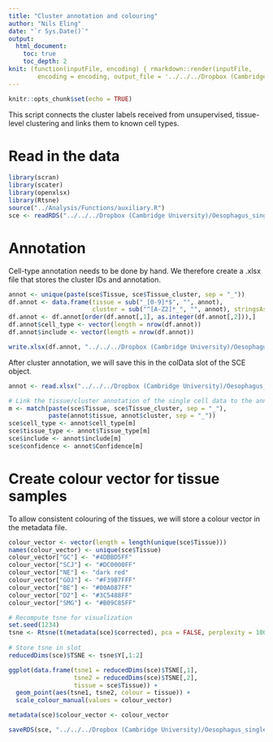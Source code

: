 ```yaml
---
title: "Cluster annotation and colouring"
author: "Nils Eling"
date: "`r Sys.Date()`"
output: 
  html_document:
    toc: true
    toc_depth: 2
knit: (function(inputFile, encoding) { rmarkdown::render(inputFile, 
        encoding = encoding, output_file = '../../../Dropbox (Cambridge University)/Oesophagus_single_cell/Results/Reports/Annotation.html') })
---
```


```r
knitr::opts_chunk$set(echo = TRUE)
```

This script connects the cluster labels received from unsupervised, tissue-level clustering and links them to known cell types.

# Read in the data

```r
library(scran)
library(scater)
library(openxlsx)
library(Rtsne)
source("../Analysis/Functions/auxiliary.R")
sce <- readRDS("../../../Dropbox (Cambridge University)/Oesophagus_single_cell/All_corrected_sce.rds")
```

# Annotation

Cell-type annotation needs to be done by hand.
We therefore create a .xlsx file that stores the cluster IDs and annotation.

```r
annot <- unique(paste(sce$Tissue, sce$Tissue_cluster, sep = "_"))
df.annot <- data.frame(tissue = sub("_[0-9]*$", "", annot),
                       cluster = sub("^[A-Z2]*_", "", annot), stringsAsFactors = FALSE)
df.annot <- df.annot[order(df.annot[,1], as.integer(df.annot[,2])),]
df.annot$cell_type <- vector(length = nrow(df.annot))
df.annot$include <- vector(length = nrow(df.annot))

write.xlsx(df.annot, "../../../Dropbox (Cambridge University)/Oesophagus_single_cell/Additional_files/Cell_type_annotation.xlsx")
```

After cluster annotation, we will save this in the colData slot of the SCE object.

```r
annot <- read.xlsx("../../../Dropbox (Cambridge University)/Oesophagus_single_cell/Additional_files/Cell_type_annotation_v5.xlsx")

# Link the tissue/cluster annotation of the single cell data to the annotation dataframe
m <- match(paste(sce$Tissue, sce$Tissue_cluster, sep = "_"), 
           paste(annot$tissue, annot$cluster, sep = "_"))
sce$cell_type <- annot$cell_type[m]
sce$tissue_type <- annot$Tissue_type[m]
sce$include <- annot$include[m]
sce$confidence <- annot$Confidence[m]
```

# Create colour vector for tissue samples

To allow consistent colouring of the tissues, we will store a colour vector in the metadata file.

```r
colour_vector <- vector(length = length(unique(sce$Tissue)))
names(colour_vector) <- unique(sce$Tissue)
colour_vector["GC"] <- "#4DBBD5FF"
colour_vector["SCJ"] <- "#DC0000FF"
colour_vector["NE"] <- "dark red"
colour_vector["GOJ"] <- "#F39B7FFF"
colour_vector["BE"] <- "#00A087FF"
colour_vector["D2"] <- "#3C5488FF"
colour_vector["SMG"] <- "#B09C85FF"

# Recompute tsne for visualization
set.seed(1234)
tsne <- Rtsne(t(metadata(sce)$corrected), pca = FALSE, perplexity = 100)
  
# Store tsne in slot
reducedDims(sce)$TSNE <- tsne$Y[,1:2]

ggplot(data.frame(tsne1 = reducedDims(sce)$TSNE[,1],
                  tsne2 = reducedDims(sce)$TSNE[,2],
                  tissue = sce$Tissue)) + 
  geom_point(aes(tsne1, tsne2, colour = tissue)) + 
  scale_colour_manual(values = colour_vector)

metadata(sce)$colour_vector <- colour_vector

saveRDS(sce, "../../../Dropbox (Cambridge University)/Oesophagus_single_cell/All_corrected_sce.rds")
```


